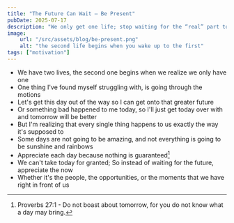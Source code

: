 ```yaml
---
title: "The Future Can Wait — Be Present"
pubDate: 2025-07-17
description: "We only get one life; stop waiting for the “real” part to begin"
image:
    url: "/src/assets/blog/be-present.png"
    alt: "the second life begins when you wake up to the first"
tags: ["motivation"]
---
```


<BlogLayout
    title={frontmatter.title}
    description={frontmatter.description}
    image={frontmatter.image.url}
    alt={frontmatter.image.alt}
    date={(frontmatter.pubDate).toString().slice(0,10)}
    tags={frontmatter.tags}>

<span>

- We have two lives, the second one begins when we realize we only have one
- One thing I've found myself struggling with, is going through the motions
- Let's get this day out of the way so I can get onto that greater future
- Or something bad happened to me today, so I'll just get today over with and tomorrow will be better
- But I'm realizing that every single thing happens to us exactly the way it's supposed to
- Some days are not going to be amazing, and not everything is going to be sunshine and rainbows
- Appreciate each day because nothing is guaranteed[^1]
- We can't take today for granted; So instead of waiting for the future, appreciate the now
- Whether it's the people, the opportunities, or the moments that we have right in front of us

[^1]:Proverbs 27:1 - Do not boast about tomorrow, for you do not know what a day may bring.

</span>
</BlogLayout>
